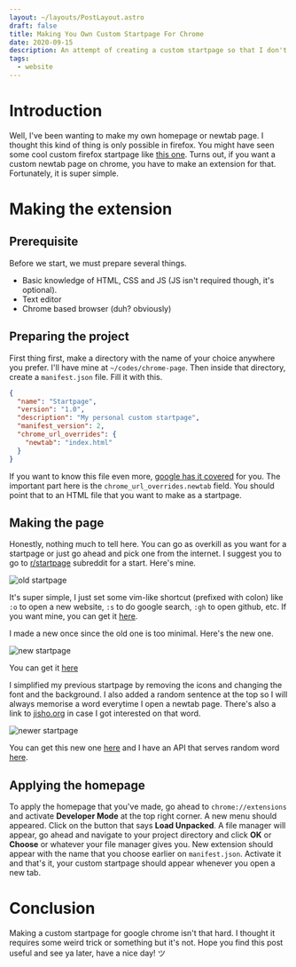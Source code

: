 ```yaml
---
layout: ~/layouts/PostLayout.astro
draft: false
title: Making You Own Custom Startpage For Chrome
date: 2020-09-15
description: An attempt of creating a custom startpage so that I don't get bored whenever I open a new tab on chrome.
tags:
  - website
---
```



# Introduction
Well, I've been wanting to make my own homepage or newtab page. I thought this kind of thing is only possible in firefox. You might have seen some cool custom firefox startpage like [this one](https://www.reddit.com/r/startpages/comments/hfuoqg/a_simple_startpage_i_have_been_working_on). Turns out, if you want a custom newtab page on chrome, you have to make an extension for that. Fortunately, it is super simple.

# Making the extension
## Prerequisite
Before we start, we must prepare several things.

- Basic knowledge of HTML, CSS and JS (JS isn't required though, it's optional).
- Text editor
- Chrome based browser (duh? obviously)

## Preparing the project
First thing first, make a directory with the name of your choice anywhere you prefer. I'll have mine at `~/codes/chrome-page`. Then inside that directory, create a `manifest.json` file. Fill it with this.

```json
{
  "name": "Startpage",
  "version": "1.0",
  "description": "My personal custom startpage",
  "manifest_version": 2,
  "chrome_url_overrides": {
    "newtab": "index.html"
  }
}
```

If you want to know this file even more, [google has it covered](https://developer.chrome.com/extensions/manifest) for you. The important part here is the `chrome_url_overrides.newtab` field. You should point that to an HTML file that you want to make as a startpage.

## Making the page
Honestly, nothing much to tell here. You can go as overkill as you want for a startpage or just go ahead and pick one from the internet. I suggest you to go to [r/startpage](https://reddit.com/r/startpage) subreddit for a start. Here's mine.

![old startpage](/assets/post/chrome-custom-newtab/old.png)

It's super simple, I just set some vim-like shortcut (prefixed with colon) like `:o` to open a new website, `:s` to do google search, `:gh` to open github, etc. If you want mine, you can get it [here](https://github.com/elianiva/dotfiles/blob/master/misc/codes/chrome-page).

<Update date="2020-10-17">

I made a new once since the old one is too minimal. Here's the new one.

</Update>

![new startpage](/assets/post/chrome-custom-newtab/new.png)

You can get it [here](https://github.com/elianiva/dotfiles/blob/master/misc/codes/startpage)

<Update date="2021-02-16">

I simplified my previous startpage by removing the icons and changing the font and the background. I also added a random sentence at the top so I will always memorise a word everytime I open a newtab page. There's also a link to [jisho.org](https://jisho.org) in case I got interested on that word.

</Update>

![newer startpage](/assets/post/chrome-custom-newtab/newer.webp)

You can get this new one [here](https://github.com/elianiva/dotfiles/blob/master/codes/startpage) and I have an API that serves random word [here](https://github.com/elianiva/random-jp-api).

## Applying the homepage
To apply the homepage that you've made, go ahead to `chrome://extensions` and activate **Developer Mode** at the top right corner. A new menu should appeared. Click on the button that says **Load Unpacked**. A file manager will appear, go ahead and navigate to your project directory and click **OK** or **Choose** or whatever your file manager gives you. New extension should appear with the name that you choose earlier on `manifest.json`. Activate it and that's it, your custom startpage should appear whenever you open a new tab.

# Conclusion
Making a custom startpage for google chrome isn't that hard. I thought it requires some weird trick or something but it's not. Hope you find this post useful and see ya later, have a nice day! ツ
